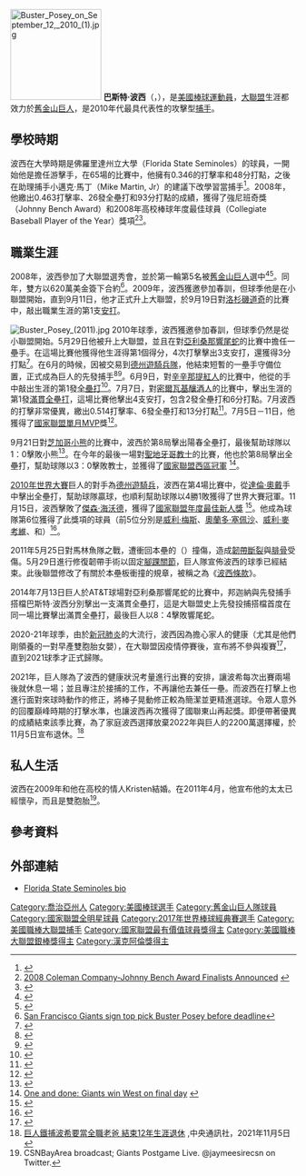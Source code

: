 {{Infobox baseball biography
|name        = 巴斯特·波西<br />Buster Posey
|image       = Buster Posey in 2018 (cropped).jpg
|image_size  =
|caption     = 2018年的波西
|position    = [[捕手|捕手]]/[[一壘手|一壘手]]
|bats        = 右
|throws      = 右
|birth_date  = {{Birth date and age|mf=yes|1987|3|27}}
|birth_place = {{USA}}[[喬治亞州|喬治亞州]][[利斯堡_(喬治亞州)|李斯堡]]
|death_date  = 
|death_place = 
|debutleague = 美國職棒大聯盟
|debutdate   = 9月11日
|debutyear   = 2009年
|debutteam   = 舊金山巨人
|finalleague = 美國職棒大聯盟
|finaldate   = 10月3日
|finalyear   = 2021年
|finalteam   = 舊金山巨人
|statleague  = 美國職棒大聯盟
|stat1label  = [[打擊率|打擊率]]
|stat1value  = .304
|stat2label  = [[安打|安打]]
|stat2value  = 1500
|stat3label  = [[全壘打|全壘打]]
|stat3value  = 158
|stat4label  = [[打點|打點]]
|stat4value  = 729
|stat5label  = [[盜壘|盜壘]]
|stat5value  = 
|teams=
*[[舊金山巨人|舊金山巨人]]（{{mlby|2009}}–{{mlby|2019}}、{{mlby|2021}}）
|highlights=
* 7×[[美國職棒大聯盟全明星賽|全明星賽]]（[[2012年美國職棒大聯盟全明星賽|2012年]]、[[2013年美國職棒大聯盟全明星賽|2013年]]、[[2015年美國職棒大聯盟全明星賽|2015年]]－[[2018年美國職棒大聯盟全明星賽|2018年]]、[[2021年美國職棒大聯盟全明星賽|2021年]]）
* 3×[[世界大賽|世界大賽]]冠軍（{{wsy|2010}}、{{wsy|2012}}、{{wsy|2014}}）
* [[MLB最佳陣容|大聯盟年度第二隊]] (2021年)
* [[美國職棒大聯盟最有價值球員獎|國聯MVP]]（2012年）
* [[美國職棒大聯盟年度最佳新人獎|國聯新人王]]（2010年）
* [[美國職棒大聯盟金手套獎|金手套獎]]（2016年）
* 5×[[美國職棒大聯盟銀棒獎|銀棒獎]]（2012年、2014年、2015年、2017年、2021年）
* 2×威爾森年度防守獎（2015年、2016年）
* 2×防守聖經獎（2015年、2016年）
* [[漢克·阿倫獎|漢克·阿倫獎]]（2012年）
* [[美國職棒大聯盟年度東山再起球員獎|東山再起獎]]（2012年、2021年）
* [[美國職棒大聯盟打擊王|國聯打擊王]]（2012年）
|medaltemplates=
{{MedalSport|男子[[棒球|棒球]]}}
{{Medal|Country|{{bb|USA}}}}
{{MedalCompetition|[[世界棒球經典賽|世界棒球經典賽]]}}
{{MedalGold|[[2017年世界棒球經典賽|2017 洛杉磯]]|團隊}}
|hoflink  = 美國國家棒球名人堂暨博物館
|hoftype  = 美國棒球名人堂
|hofdate  = 
|hofvote  = 
|hofmethod= 
}}

[[File:Buster_Posey_on_September_12,_2010_(1).jpg|160px]]
'''巴斯特·波西'''（{{lang-en| Gerald Dempsey "Buster" Posey III<ref name="dempsey">{{cite web| last =Lurie| first =Marty| authorlink =| year =| url =http://sfgiants.mlblogs.com/archives/2009/03/one_of_a_kind.html| title =One of a kind| work =Inside the Giants Clubhouse| publisher =sfgiants.mlblogs.com| accessdate =Oct 2, 2010| deadurl =yes| archiveurl =https://web.archive.org/web/20090505052114/http://sfgiants.mlblogs.com/archives/2009/03/one_of_a_kind.html| archivedate =2009-05-05}} Lurie, an attorney, has daily contact with the Giants clubhouse and is an unimpeachable source.</ref> }}，{{bd|1987年|3月27日}}），是[[美國|美國]][[棒球運動員|棒球運動員]]，[[美國職棒大聯盟|大聯盟]]生涯都效力於[[舊金山巨人|舊金山巨人]]，是2010年代最具代表性的攻擊型[[捕手|捕手]]。

==學校時期==
波西在大學時期是佛羅里達州立大學（Florida State Seminoles）的球員，一開始他是擔任游擊手，在65場的比賽中，他擁有0.346的打擊率和48分打點，之後在助理捕手小邁克·馬丁（Mike Martin, Jr）的建議下改學習當捕手<ref>{{cite web|url=http://www.sfgate.com/cgi-bin/article.cgi?f=/c/a/2010/09/28/SPSE1FKHEJ.DTL|title=Coach's bright idea helped turn Posey into star|author=Scott Ostler|publisher=[[San_Francisco_Chronicle|San Francisco Chronicle]]|access-date=2021-09-25|archive-date=2010-09-29|archive-url=https://web.archive.org/web/20100929153236/http://www.sfgate.com/cgi-bin/article.cgi?f=%2Fc%2Fa%2F2010%2F09%2F28%2FSPSE1FKHEJ.DTL|dead-url=no}}</ref>。2008年，他繳出0.463打擊率、26發全壘打和93分打點的成績，獲得了強尼班奇獎（Johnny Bench Award）和2008年高校棒球年度最佳球員（Collegiate Baseball Player of the Year）獎項<ref>[http://www.wichitasports.com/component/option,com_frontpage/Itemid,1/ 2008 Coleman Company-Johnny Bench Award Finalists Announced] {{webarchive|url=https://web.archive.org/web/20160306043837/http://www.wichitasports.com/component/option%2Ccom_frontpage/Itemid%2C1/ |date=2016-03-06 }}</ref><ref>{{cite web |url=http://seminoles.cstv.com/sports/m-basebl/spec-rel/052908aac.html |title=Buster Posey Named Collegiate Baseball Player Of The Year |publisher=Se minoles.cstv.com |date=May 29, 2008 |accessdate=August 15, 2010 |archive-date=2008-09-19 |archive-url=https://web.archive.org/web/20080919153201/http://seminoles.cstv.com/sports/m-basebl/spec-rel/052908aac.html |dead-url=no }}</ref>。

==職業生涯==
2008年，波西參加了大聯盟選秀會，並於第一輪第5名被[[舊金山巨人|舊金山巨人]]選中<ref name="best">{{cite web|last=|first=|authorlink=|year=|url=http://www.baseballamerica.com/today/draft/news/2008/266273.html|title=First Round Recap|work=|publisher=Baseball America.com|accessdate=Sep 24, 2010|archive-date=2017-09-05|archive-url=https://web.archive.org/web/20170905005332/http://www.baseballamerica.com/today/draft/news/2008/266273.html|dead-url=no}}</ref><ref>{{cite web|url=http://www.insidebayarea.com/sports/ci_9490926|title=Giants take catcher with top pick|publisher=Insidebayarea.com|date=|accessdate=August 15, 2010|deadurl=yes|archiveurl=https://web.archive.org/web/20090611003133/http://www.insidebayarea.com/sports/ci_9490926|archivedate=2009年6月11日}}</ref>。同年，雙方以620萬美金簽下合約<ref>[http://news.yahoo.com/s/cpress/20080816/ca_pr_on_ba/bbl_giants_posey_2 San Francisco Giants sign top pick Buster Posey before deadline]{{Dead link|date=August 2010}}</ref>。2009年，波西獲邀參加春訓，但球季他是在小聯盟開始，直到9月11日，他才正式升上大聯盟，於9月19日對[[洛杉磯道奇|洛杉磯道奇]]的比賽中，敲出職業生涯的第1支[[安打|安打]]。

[[File:Buster_Posey_(2011).jpg|thumb]]
2010年球季，波西獲邀參加春訓，但球季仍然是從小聯盟開始。5月29日他被升上大聯盟，並且在對[[亞利桑那響尾蛇|亞利桑那響尾蛇]]的比賽中擔任一壘手。在這場比賽他獲得他生涯得第1個得分，4次打擊擊出3支安打，還獲得3分打點<ref>{{cite web|author=By Chris Haft / MLB.com|url=http://sanfrancisco.giants.mlb.com/news/article.jsp?ymd=20100529&content_id=10566964&vkey=news_sf&fext=.jsp&c_id=sf|title=Giants' Posey drives in three in '10 debut|publisher=Sanfrancisco.giants.mlb.com|date=|accessdate=August 15, 2010|deadurl=yes|archiveurl=https://web.archive.org/web/20100601040048/http://sanfrancisco.giants.mlb.com/news/article.jsp?ymd=20100529&content_id=10566964&vkey=news_sf&fext=.jsp&c_id=sf|archivedate=2010年6月1日}}</ref>。在6月的時候，因{{le|班吉·莫里納|Bengie Molina}}被交易到[[德州遊騎兵隊|德州遊騎兵隊]]，他結束短暫的一壘手守備位置，正式成為巨人的先發捕手<ref>{{cite web|url=http://sanfrancisco.giants.mlb.com/news/press_releases/press_release.jsp?ymd=20100701&content_id=11810990&vkey=pr_sf&fext=.jsp&c_id=sf|title=Press Release: Giants acquire RHP Chris Ray and RHP Michael Main for catcher Bengie Molina|publisher=Sanfrancisco.giants.mlb.com|date=|accessdate=August 15, 2010|deadurl=yes|archiveurl=https://web.archive.org/web/20160304065424/http://sanfrancisco.giants.mlb.com/news/press_releases/press_release.jsp?ymd=20100701&content_id=11810990&vkey=pr_sf&fext=.jsp&c_id=sf|archivedate=2016年3月4日|df=}}</ref><ref>{{cite web|author=By Chris Haft / MLB.com|url=http://sanfrancisco.giants.mlb.com/news/article.jsp?ymd=20100705&content_id=11953734&notebook_id=11953896&vkey=notebook_sf&fext=.jsp&c_id=sf|title=Posey gets call to catch Sanchez|publisher=Sanfrancisco.giants.mlb.com|date=|accessdate=August 15, 2010|deadurl=yes|archiveurl=https://web.archive.org/web/20100711032218/http://sanfrancisco.giants.mlb.com/news/article.jsp?ymd=20100705&content_id=11953734&notebook_id=11953896&vkey=notebook_sf&fext=.jsp&c_id=sf|archivedate=2010年7月11日|df=}}</ref>。6月9日，對[[辛辛那提紅人|辛辛那提紅人]]的比賽中，他從{{le|亞倫·哈朗|Aaron Harang}}的手中敲出生涯的第1發[[全壘打|全壘打]]<ref>{{cite news|url=http://www.sfgate.com/cgi-bin/article.cgi?f=/c/a/2010/06/09/SPJ71DSQPD.DTL|title=Posey hits first homer in Giants' loss|publisher=Sfgate.com|date=June 10, 2010|accessdate=August 15, 2010|first=Henry|last=Schulman|archive-date=2010-06-13|archive-url=https://web.archive.org/web/20100613121727/http://www.sfgate.com/cgi-bin/article.cgi?f=%2Fc%2Fa%2F2010%2F06%2F09%2FSPJ71DSQPD.DTL|dead-url=no}}</ref>。7月7日，對[[密爾瓦基釀酒人|密爾瓦基釀酒人]]的比賽中，擊出生涯的第1發[[滿貫全壘打|滿貫全壘打]]，這場比賽他擊出4支安打，包含2發全壘打和6分打點。7月波西的打擊非常優異，繳出0.514打擊率、6發全壘打和13分打點<ref name="record">{{cite web|last=|first=|authorlink=|year=|url=http://sanfrancisco.giants.mlb.com/news/article.jsp?ymd=20100711&content_id=12179860&notebook_id=12182208&vkey=notebook_sf&fext=.jsp&c_id=sf|title=Posey's sizzling bat sets NL rookie mark|work=|publisher=San Francisco Giants.com|accessdate=July 12, 2010|deadurl=yes|archiveurl=https://web.archive.org/web/20100715063532/http://sanfrancisco.giants.mlb.com/news/article.jsp?ymd=20100711&content_id=12179860&notebook_id=12182208&vkey=notebook_sf&fext=.jsp&c_id=sf|archivedate=2010年7月15日|df=}}</ref>。7月5日－11日，他獲得了[[美國職棒大聯盟單月表現最佳球員|國家聯盟單月MVP]]獎<ref name="pow">{{cite web|last=Haft|first=Chris|authorlink=|year=|url=http://sanfrancisco.giants.mlb.com/news/article.jsp?ymd=20100713&content_id=12237438&vkey=news_sf&fext=.jsp&c_id=sf|title=Posey wins NL Player of the Week|work=|publisher=SFGiants.com|accessdate=Jul 14, 2010|deadurl=yes|archiveurl=https://web.archive.org/web/20100716213109/http://sanfrancisco.giants.mlb.com/news/article.jsp?ymd=20100713&content_id=12237438&vkey=news_sf&fext=.jsp&c_id=sf|archivedate=2010年7月16日|df=}}</ref>。

9月21日對[[芝加哥小熊|芝加哥小熊]]的比賽中，波西於第8局擊出陽春全壘打，最後幫助球隊以1：0擊敗小熊<ref name="wfhr">{{cite web|last=Kurkjian|first=Tim|url=http://sports.espn.go.com/mlb/columns/story?columnist=kurkjian_tim&id=5610323|title=Phils emerging as NL favorite|publisher=espn.com|accessdate=2010-09-24|archive-date=2012-11-05|archive-url=https://web.archive.org/web/20121105205212/http://sports.espn.go.com/mlb/columns/story?columnist=kurkjian_tim&id=5610323|dead-url=no}}</ref>。在今年的最後一場對[[聖地牙哥教士|聖地牙哥教士]]的比賽，他也於第8局擊出全壘打，幫助球隊以3：0擊敗教士，並獲得了[[國家聯盟西區|國家聯盟西區冠軍]] <ref>[http://sanfrancisco.giants.mlb.com/news/article.jsp?ymd=20101003&content_id=15378816&vkey=recap&fext=.jsp&c_id=sf One and done: Giants win West on final day] {{webarchive|url=https://web.archive.org/web/20101007213438/http://sanfrancisco.giants.mlb.com/news/article.jsp?ymd=20101003&content_id=15378816&vkey=recap&fext=.jsp&c_id=sf |date=2010-10-07 }}</ref>。

[[2010年世界大賽|2010年世界大賽]]巨人的對手為[[德州遊騎兵|德州遊騎兵]]，波西在第4場比賽中，從[[達倫·奧戴|達倫·奧戴]]手中擊出全壘打，幫助球隊贏球，也順利幫助球隊以4勝1敗獲得了世界大賽冠軍。11月15日，波西擊敗了[[傑森·海沃德|傑森·海沃德]]，獲得了[[美國職棒大聯盟年度最佳新人獎|國家聯盟年度最佳新人獎]] <ref>{{cite web|url=http://bbwaa.com/2010/11/2010-rookies/|title=2010 Rookies of the Year|publisher=Baseball Writers Association of America|date=November 15, 2010|accessdate=2010-11-15|deadurl=yes|archiveurl=https://archive.is/20120701145947/http://bbwaa.com/2010/11/2010-rookies/|archivedate=2012年7月1日}}</ref>。他成為球隊第6位獲得了此獎項的球員（前5位分別是[[威利·梅斯|威利·梅斯]]、[[奧蘭多·塞佩沙|奧蘭多·塞佩沙]]、[[威利·麥考維|威利·麥考維]]、{{le|蓋瑞·馬修|Gary Matthews}}和{{le|約翰·蒙特富斯科|John Montefusco}}）<ref>{{cite web|last=Haft|first=Chris|url=http://sanfrancisco.giants.mlb.com/news/article.jsp?ymd=20101115&content_id=16099576&vkey=news_mlb&c_id=mlb|title=Posey catches NL Rookie of the Year honors|publisher=MLB.com|date=November 15, 2010|accessdate=2010-11-15|deadurl=yes|archiveurl=https://web.archive.org/web/20101121094917/http://sanfrancisco.giants.mlb.com/news/article.jsp?ymd=20101115&content_id=16099576&vkey=news_mlb&c_id=mlb|archivedate=2010年11月21日}}</ref>。

2011年5月25日對馬林魚隊之戰，遭衝回本壘的{{le|史考特·考辛斯|Scott Cousins}}（{{lang|en|Scott Cousins}}）撞傷，造成[[韌帶斷裂|韌帶斷裂]]與[[腓骨|腓骨]]受傷。5月29日進行修復韌帶手術以固定[[踝關節|腳踝關節]]，巨人隊宣佈波西的球季已經結束。此後聯盟修改了有關於本壘板衝撞的規章，被稱之為《[[波西條款|波西條款]]》。

2014年7月13日巨人於AT&T球場對亞利桑那響尾蛇的比賽中，邦迦納與先發捕手搭檔巴斯特·波西分別擊出一支滿貫全壘打，這是大聯盟史上先發投捕搭檔首度在同一場比賽擊出滿貫全壘打，最後巨人以8：4擊敗響尾蛇。

2020-21年球季，由於[[新冠肺炎|新冠肺炎]]的大流行，波西因為擔心家人的健康（尤其是他們剛領養的一對早產雙胞胎女嬰），在大聯盟因疫情停賽後，宣布將不參與複賽<ref>{{cite news |language = zh-tw |author = 路皓惟 |url = https://sports.ettoday.net/news/1757806 |title = 巨人明星捕手波西宣布退賽　很擔心早產雙胞胎女嬰 |publisher = Ettoday運動雲 |date = 2020-07-11 |accessdate = 2021-04-02}}</ref>，直到2021球季才正式歸隊。

2021年，巨人隊為了波西的健康狀況考量進行出賽的安排，讓波希每次出賽兩場後就休息一場；並且專注於接捕的工作，不再讓他去兼任一壘。而波西在打擊上也進行面對來球時動作的修正，將棒子晃動修正較為簡潔並更精進選球。令眾人意外的回覆巔峰時期的打擊水準，也讓波西再次獲得了國聯東山再起獎。即便帶著優異的成績結束該季比賽，為了家庭波西選擇放棄2022年與巨人的2200萬選擇權，於11月5日宣布退休。<ref>[https://www.cna.com.tw/news/aspt/202111050096.aspx 巨人鐵捕波希要當全職老爸 結束12年生涯退休] {{Wayback|url=https://www.cna.com.tw/news/aspt/202111050096.aspx |date=20211120010925 }},中央通訊社，2021年11月5日</ref>

==私人生活==
波西在2009年和他在高校的情人Kristen結婚。在2011年4月，他宣布他的太太已經懷孕，而且是雙胞胎<ref>CSNBayArea broadcast; Giants Postgame Live. @jaymeesirecsn on Twitter.</ref>。

==參考資料==
{{Reflist|colwidth=30em}}



==外部連結==
{{Commons category|Buster Posey}}
{{Baseballstats|mlb=457763|espn=30112|br=p/poseybu01 |fangraphs=9166|cube=p/buster-posey|brm=posey-001bus}}
*[https://web.archive.org/web/20090321191137/http://seminoles.cstv.com/sports/m-basebl/mtt/posey_buster00.html Florida State Seminoles bio]

{{2021 All MLB Team}}
{{NL Hank Aaron Award Winners}}
{{NL MVPs}}
{{TSN NL Comeback Players of the Year}}
{{NL MLB Comeback Players of the Year}}
{{Lou Gehrig Memorial Award}}
{{2010 World Series Champions}}
{{2012 World Series Champions}}
{{2014 World Series Champions}}
{{2017年世界棒球經典賽美國隊選手列表}}
{{DEFAULTSORT:Posey, Buster}}

[[Category:喬治亞州人|Category:喬治亞州人]]
[[Category:美國棒球選手|Category:美國棒球選手]]
[[Category:舊金山巨人隊球員|Category:舊金山巨人隊球員]]
[[Category:國家聯盟全明星球員|Category:國家聯盟全明星球員]]
[[Category:2017年世界棒球經典賽選手|Category:2017年世界棒球經典賽選手]]
[[Category:美國職棒大聯盟捕手|Category:美國職棒大聯盟捕手]]
[[Category:國家聯盟最有價值球員獎得主|Category:國家聯盟最有價值球員獎得主]]
[[Category:美國職棒大聯盟銀棒獎得主|Category:美國職棒大聯盟銀棒獎得主]]
[[Category:漢克阿倫獎得主|Category:漢克阿倫獎得主]]